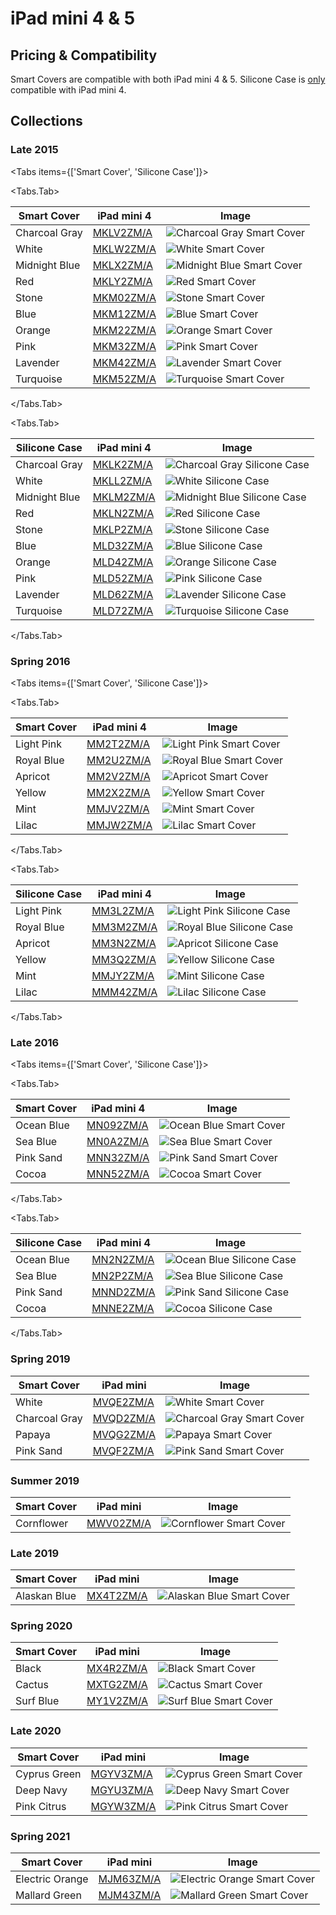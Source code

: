 
# iPad mini 4 & 5

## Pricing & Compatibility

Smart Covers are compatible with both iPad mini 4 & 5. Silicone Case is [only](https://ebookfriendly.com/apple-ipad-mini-5-2019-cases-compatible-earlier-model/) compatible with iPad mini 4.

## Collections

### Late 2015

<Tabs
  items={['Smart Cover', 'Silicone Case']}>

<Tabs.Tab>

| Smart Cover   | iPad mini 4                   | Image                                               |
| ------------- | ----------------------------- | --------------------------------------------------- |
| Charcoal Gray | [MKLV2ZM/A](/everycase/MKLV2) | ![Charcoal Gray Smart Cover](/everyphone/MKLV2.png) |
| White         | [MKLW2ZM/A](/everycase/MKLW2) | ![White Smart Cover](/everyphone/MKLW2.png)         |
| Midnight Blue | [MKLX2ZM/A](/everycase/MKLX2) | ![Midnight Blue Smart Cover](/everyphone/MKLX2.png) |
| Red           | [MKLY2ZM/A](/everycase/MKLY2) | ![Red Smart Cover](/everyphone/MKLY2.png)           |
| Stone         | [MKM02ZM/A](/everycase/MKM02) | ![Stone Smart Cover](/everyphone/MKM02.png)         |
| Blue          | [MKM12ZM/A](/everycase/MKM12) | ![Blue Smart Cover](/everyphone/MKM12.png)          |
| Orange        | [MKM22ZM/A](/everycase/MKM22) | ![Orange Smart Cover](/everyphone/MKM22.png)        |
| Pink          | [MKM32ZM/A](/everycase/MKM32) | ![Pink Smart Cover](/everyphone/MKM32.png)          |
| Lavender      | [MKM42ZM/A](/everycase/MKM42) | ![Lavender Smart Cover](/everyphone/MKM42.png)      |
| Turquoise     | [MKM52ZM/A](/everycase/MKM52) | ![Turquoise Smart Cover](/everyphone/MKM52.png)     |

</Tabs.Tab>

<Tabs.Tab>

| Silicone Case | iPad mini 4                   | Image                                                 |
| ------------- | ----------------------------- | ----------------------------------------------------- |
| Charcoal Gray | [MKLK2ZM/A](/everycase/MKLK2) | ![Charcoal Gray Silicone Case](/everyphone/MKLK2.png) |
| White         | [MKLL2ZM/A](/everycase/MKLL2) | ![White Silicone Case](/everyphone/MKLL2.png)         |
| Midnight Blue | [MKLM2ZM/A](/everycase/MKLM2) | ![Midnight Blue Silicone Case](/everyphone/MKLM2.png) |
| Red           | [MKLN2ZM/A](/everycase/MKLN2) | ![Red Silicone Case](/everyphone/MKLN2.png)           |
| Stone         | [MKLP2ZM/A](/everycase/MKLP2) | ![Stone Silicone Case](/everyphone/MKLP2.png)         |
| Blue          | [MLD32ZM/A](/everycase/MLD32) | ![Blue Silicone Case](/everyphone/MLD32.png)          |
| Orange        | [MLD42ZM/A](/everycase/MLD42) | ![Orange Silicone Case](/everyphone/MLD42.png)        |
| Pink          | [MLD52ZM/A](/everycase/MLD52) | ![Pink Silicone Case](/everyphone/MLD52.png)          |
| Lavender      | [MLD62ZM/A](/everycase/MLD62) | ![Lavender Silicone Case](/everyphone/MLD62.png)      |
| Turquoise     | [MLD72ZM/A](/everycase/MLD72) | ![Turquoise Silicone Case](/everyphone/MLD72.png)     |

</Tabs.Tab>
</Tabs>

### Spring 2016

<Tabs
  items={['Smart Cover', 'Silicone Case']}>

<Tabs.Tab>

| Smart Cover | iPad mini 4                   | Image                                            |
| ----------- | ----------------------------- | ------------------------------------------------ |
| Light Pink  | [MM2T2ZM/A](/everycase/MM2T2) | ![Light Pink Smart Cover](/everyphone/MM2T2.png) |
| Royal Blue  | [MM2U2ZM/A](/everycase/MM2U2) | ![Royal Blue Smart Cover](/everyphone/MM2U2.png) |
| Apricot     | [MM2V2ZM/A](/everycase/MM2V2) | ![Apricot Smart Cover](/everyphone/MM2V2.png)    |
| Yellow      | [MM2X2ZM/A](/everycase/MM2X2) | ![Yellow Smart Cover](/everyphone/MM2X2.png)     |
| Mint        | [MMJV2ZM/A](/everycase/MMJV2) | ![Mint Smart Cover](/everyphone/MMJV2.png)       |
| Lilac       | [MMJW2ZM/A](/everycase/MMJW2) | ![Lilac Smart Cover](/everyphone/MMJW2.png)      |

</Tabs.Tab>

<Tabs.Tab>

| Silicone Case | iPad mini 4                   | Image                                              |
| ------------- | ----------------------------- | -------------------------------------------------- |
| Light Pink    | [MM3L2ZM/A](/everycase/MM3L2) | ![Light Pink Silicone Case](/everyphone/MM3L2.png) |
| Royal Blue    | [MM3M2ZM/A](/everycase/MM3M2) | ![Royal Blue Silicone Case](/everyphone/MM3M2.png) |
| Apricot       | [MM3N2ZM/A](/everycase/MM3N2) | ![Apricot Silicone Case](/everyphone/MM3N2.png)    |
| Yellow        | [MM3Q2ZM/A](/everycase/MM3Q2) | ![Yellow Silicone Case](/everyphone/MM3Q2.png)     |
| Mint          | [MMJY2ZM/A](/everycase/MMJY2) | ![Mint Silicone Case](/everyphone/MMJY2.png)       |
| Lilac         | [MMM42ZM/A](/everycase/MMM42) | ![Lilac Silicone Case](/everyphone/MMM42.png)      |

</Tabs.Tab>
</Tabs>

### Late 2016

<Tabs
  items={['Smart Cover', 'Silicone Case']}>

<Tabs.Tab>

| Smart Cover | iPad mini 4                   | Image                                            |
| ----------- | ----------------------------- | ------------------------------------------------ |
| Ocean Blue  | [MN092ZM/A](/everycase/MN092) | ![Ocean Blue Smart Cover](/everyphone/MN092.png) |
| Sea Blue    | [MN0A2ZM/A](/everycase/MN0A2) | ![Sea Blue Smart Cover](/everyphone/MN0A2.png)   |
| Pink Sand   | [MNN32ZM/A](/everycase/MNN32) | ![Pink Sand Smart Cover](/everyphone/MNN32.png)  |
| Cocoa       | [MNN52ZM/A](/everycase/MNN52) | ![Cocoa Smart Cover](/everyphone/MNN52.png)      |

</Tabs.Tab>

<Tabs.Tab>

| Silicone Case | iPad mini 4                   | Image                                              |
| ------------- | ----------------------------- | -------------------------------------------------- |
| Ocean Blue    | [MN2N2ZM/A](/everycase/MN2N2) | ![Ocean Blue Silicone Case](/everyphone/MN2N2.png) |
| Sea Blue      | [MN2P2ZM/A](/everycase/MN2P2) | ![Sea Blue Silicone Case](/everyphone/MN2P2.png)   |
| Pink Sand     | [MNND2ZM/A](/everycase/MNND2) | ![Pink Sand Silicone Case](/everyphone/MNND2.png)  |
| Cocoa         | [MNNE2ZM/A](/everycase/MNNE2) | ![Cocoa Silicone Case](/everyphone/MNNE2.png)      |

</Tabs.Tab>
</Tabs>

### Spring 2019

| Smart Cover   | iPad mini                     | Image                                               |
| ------------- | ----------------------------- | --------------------------------------------------- |
| White         | [MVQE2ZM/A](/everycase/MVQE2) | ![White Smart Cover](/everyphone/MVQE2.png)         |
| Charcoal Gray | [MVQD2ZM/A](/everycase/MVQD2) | ![Charcoal Gray Smart Cover](/everyphone/MVQD2.png) |
| Papaya        | [MVQG2ZM/A](/everycase/MVQG2) | ![Papaya Smart Cover](/everyphone/MVQG2.png)        |
| Pink Sand     | [MVQF2ZM/A](/everycase/MVQF2) | ![Pink Sand Smart Cover](/everyphone/MVQF2.png)     |

### Summer 2019

| Smart Cover | iPad mini                     | Image                                            |
| ----------- | ----------------------------- | ------------------------------------------------ |
| Cornflower  | [MWV02ZM/A](/everycase/MWV02) | ![Cornflower Smart Cover](/everyphone/MWV02.png) |

### Late 2019

| Smart Cover  | iPad mini                     | Image                                              |
| ------------ | ----------------------------- | -------------------------------------------------- |
| Alaskan Blue | [MX4T2ZM/A](/everycase/MX4T2) | ![Alaskan Blue Smart Cover](/everyphone/MX4T2.png) |

### Spring 2020

| Smart Cover | iPad mini                     | Image                                           |
| ----------- | ----------------------------- | ----------------------------------------------- |
| Black       | [MX4R2ZM/A](/everycase/MX4R2) | ![Black Smart Cover](/everyphone/MX4R2.png)     |
| Cactus      | [MXTG2ZM/A](/everycase/MXTG2) | ![Cactus Smart Cover](/everyphone/MXTG2.png)    |
| Surf Blue   | [MY1V2ZM/A](/everycase/MY1V2) | ![Surf Blue Smart Cover](/everyphone/MY1V2.png) |

### Late 2020

| Smart Cover  | iPad mini                     | Image                                              |
| ------------ | ----------------------------- | -------------------------------------------------- |
| Cyprus Green | [MGYV3ZM/A](/everycase/MGYV3) | ![Cyprus Green Smart Cover](/everyphone/MGYV3.png) |
| Deep Navy    | [MGYU3ZM/A](/everycase/MGYU3) | ![Deep Navy Smart Cover](/everyphone/MGYU3.png)    |
| Pink Citrus  | [MGYW3ZM/A](/everycase/MGYW3) | ![Pink Citrus Smart Cover](/everyphone/MGYW3.png)  |

### Spring 2021

| Smart Cover     | iPad mini                     | Image                                                 |
| --------------- | ----------------------------- | ----------------------------------------------------- |
| Electric Orange | [MJM63ZM/A](/everycase/MJM63) | ![Electric Orange Smart Cover](/everyphone/MJM63.png) |
| Mallard Green   | [MJM43ZM/A](/everycase/MJM43) | ![Mallard Green Smart Cover](/everyphone/MJM43.png)   |
